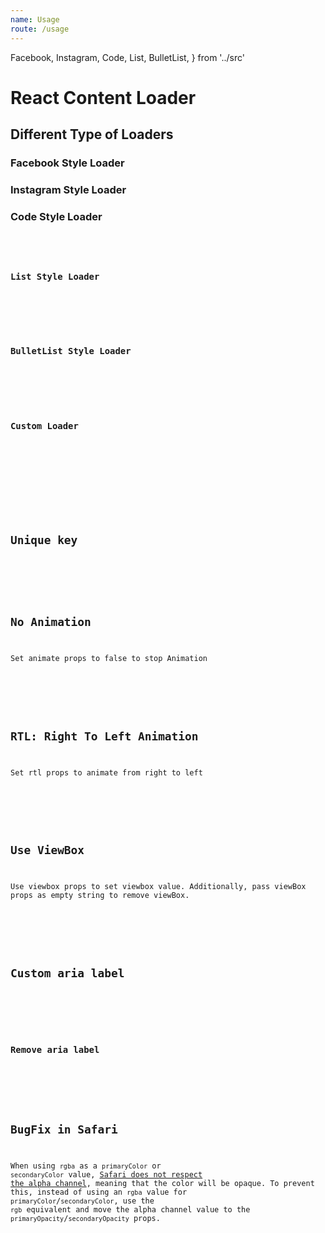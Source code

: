 ```yaml
---
name: Usage
route: /usage
---
```



  Facebook,
  Instagram,
  Code,
  List,
  BulletList,
} from '../src'

# React Content Loader

<PropsTable of={FacebookStyle} />

## Different Type of Loaders

### Facebook Style Loader

<Playground>
  <Facebook />
</Playground>

### Instagram Style Loader

<Playground>
  <Instagram />
</Playground>

### Code Style Loader

<Playground>
  <Code />
</Playground>

### List Style Loader

<Playground>
  <List />
</Playground>

### BulletList Style Loader

<Playground>
  <BulletList />
</Playground>

### Custom Loader

<Playground>
  <ContentLoader
    height={140}
    speed={1}
    primaryColor={'#333'}
    secondaryColor={'#999'}
  >
    <rect x="80" y="17" rx="4" ry="4" width="300" height="13" />
    <rect x="82" y="44" rx="3" ry="3" width="250" height="10" />
    <circle cx="35" cy="35" r="35" />
  </ContentLoader>
</Playground>

## Unique key

<Playground>
  <Facebook uniquekey="unique-key" />
</Playground>

## No Animation

Set animate props to false to stop Animation

<Playground>
  <Facebook animate={false} />
</Playground>

## RTL: Right To Left Animation

Set rtl props to animate from right to left

<Playground>
  <Instagram rtl />
</Playground>

## Use ViewBox

Use viewbox props to set viewbox value.
Additionally, pass viewBox props as empty string to remove viewBox.

<Playground>
  <ContentLoader viewBox="" />
</Playground>

## Custom aria label

<Playground>
  <ContentLoader ariaLabel="My custom loader" />
</Playground>

### Remove aria label

<Playground>
  <ContentLoader ariaLabel={false} />
</Playground>

## BugFix in Safari

When using `rgba` as a `primaryColor` or `secondaryColor` value,
[Safari does not respect the alpha channel](https://github.com/w3c/svgwg/issues/180),
meaning that the color will be opaque. To prevent this, instead of using an
`rgba` value for `primaryColor`/`secondaryColor`, use the `rgb` equivalent and
move the alpha channel value to the `primaryOpacity`/`secondaryOpacity` props.

<Playground>
  <ContentLoader
    primaryColor="rgb(0,0,0)"
    secondaryColor="rgb(0,0,0)"
    primaryOpacity={0.06}
    secondaryOpacity={0.12}
  />
</Playground>
